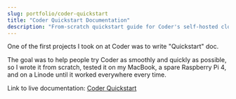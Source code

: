 ```yaml
---
slug: portfolio/coder-quickstart
title: "Coder Quickstart Documentation"
description: "From-scratch quickstart guide for Coder's self-hosted cloud development environment"
---
```


One of the first projects I took on at Coder was to write "Quickstart" doc.

The goal was to help people try Coder as smoothly and quickly as possible, so I wrote it from scratch, tested it on my
MacBook, a spare Raspberry Pi 4, and on a Linode until it worked everywhere every time.

Link to live documentation: [Coder Quickstart](https://coder.com/docs/tutorials/quickstart)
